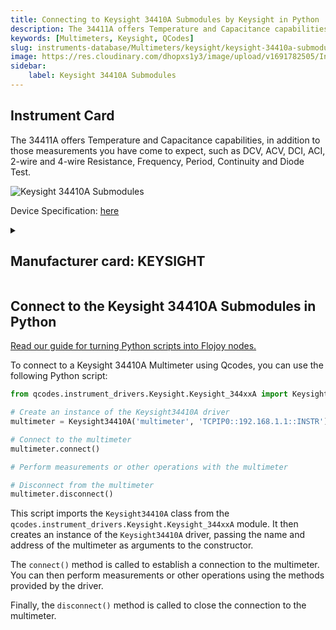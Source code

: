 ```yaml
---
title: Connecting to Keysight 34410A Submodules by Keysight in Python
description: The 34411A offers Temperature and Capacitance capabilities, in addition to those measurements you have come to expect, such as DCV, ACV, DCI, ACI, 2-wire and 4-wire Resistance, Frequency, Period, Continuity and Diode Test.
keywords: [Multimeters, Keysight, QCodes] 
slug: instruments-database/Multimeters/keysight/keysight-34410a-submodules 
image: https://res.cloudinary.com/dhopxs1y3/image/upload/v1691782505/Instruments/Multimeters/Keysight-34410A-Submodules/Keysight-34410A-Submodules.webp
sidebar:
    label: Keysight 34410A Submodules 
---
```



## Instrument Card

The 34411A offers Temperature and Capacitance capabilities, in addition to those measurements you have come to expect, such as DCV, ACV, DCI, ACI, 2-wire and 4-wire Resistance, Frequency, Period, Continuity and Diode Test.

![Keysight 34410A Submodules](https://res.cloudinary.com/dhopxs1y3/image/upload/v1691782505/Instruments/Multimeters/Keysight-34410A-Submodules/Keysight-34410A-Submodules.webp)

Device Specification: [here](https://www.keysight.com/us/en/assets/7018-01326/data-sheets/5989-3738.pdf)

<details style={{ marginTop: "15px"}}>
<summary><h2 style={{display:'inline'}}>Manufacturer card: KEYSIGHT</h2></summary>

![KEYSIGHT](https://res.cloudinary.com/dhopxs1y3/image/upload/v1692125973/Instruments/Vendor%20Logos/Keysight.png)

Keysight Technologies, or Keysight, is an American company that manufactures electronics test and measurement equipment and software

- Headquarters: USA
- Yearly Revenue (millions, USD): 5420
- Vendor Website: [here](https://www.keysight.com/us/en/home.html)

</details>


<FeaturedInstrumentVideo category="MULTIMETERS" />

## Connect to the Keysight 34410A Submodules in Python

[Read our guide for turning Python scripts into Flojoy nodes.](https://docs.flojoy.ai/contribution/blocks/custom-flojoy-block/)



<Tabs>
<TabItem value="Flojoy" label="Flojoy" className="flojoy-instrument-tabs">

<SectionsCard category="MULTIMETERS" manufacturer="Keysight"></SectionsCard>

</TabItem>
<TabItem value="QCodes" label="QCodes">

To connect to a Keysight 34410A Multimeter using Qcodes, you can use the following Python script:

```python
from qcodes.instrument_drivers.Keysight.Keysight_344xxA import Keysight34410A

# Create an instance of the Keysight34410A driver
multimeter = Keysight34410A('multimeter', 'TCPIP0::192.168.1.1::INSTR')

# Connect to the multimeter
multimeter.connect()

# Perform measurements or other operations with the multimeter

# Disconnect from the multimeter
multimeter.disconnect()
```

This script imports the `Keysight34410A` class from the `qcodes.instrument_drivers.Keysight.Keysight_344xxA` module. It then creates an instance of the `Keysight34410A` driver, passing the name and address of the multimeter as arguments to the constructor.

The `connect()` method is called to establish a connection to the multimeter. You can then perform measurements or other operations using the methods provided by the driver.

Finally, the `disconnect()` method is called to close the connection to the multimeter.

</TabItem>
</Tabs>